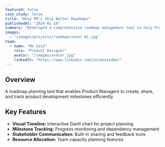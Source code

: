 ```yaml
---
featured: false
case_study: false
title: "Help PM's Ship Better Roadmaps"
publishedAt: "2024-01-10"
summary: "Developed a comprehensive roadmap management tool to help Product Managers plan and execute product strategies effectively."
images:
  - "/images/projects/roadmap/cover-01.jpg"
team:
  - name: "Mo Said"
    role: "Product Designer"
    avatar: "/images/avatar.jpg"
    linkedIn: "https://www.linkedin.com/in/mosaidme/"
---
```


## Overview

A roadmap planning tool that enables Product Managers to create, share, and track product development milestones efficiently.

## Key Features

- **Visual Timeline:** Interactive Gantt chart for project planning
- **Milestone Tracking:** Progress monitoring and dependency management
- **Stakeholder Communication:** Built-in sharing and feedback tools
- **Resource Allocation:** Team capacity planning features 